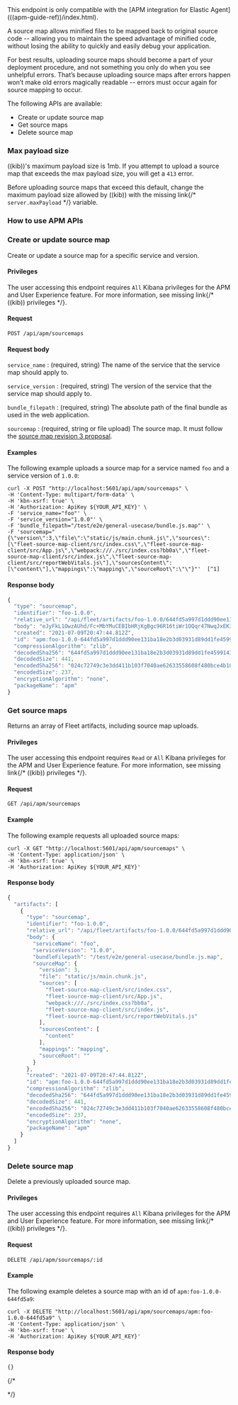 


<div id="rum-sourcemap-api"></div>

<DocCallOut title="Important" color="warning">
This endpoint is only compatible with the
[APM integration for Elastic Agent](((apm-guide-ref))/index.html).
</DocCallOut>

A source map allows minified files to be mapped back to original source code --
allowing you to maintain the speed advantage of minified code,
without losing the ability to quickly and easily debug your application.

For best results, uploading source maps should become a part of your deployment procedure,
and not something you only do when you see unhelpful errors.
That’s because uploading source maps after errors happen won’t make old errors magically readable --
errors must occur again for source mapping to occur.

The following APIs are available:

* <DocLink id="serverlessObservabilityApmKibanaApi" section="create-or-update-source-map">Create or update source map</DocLink>
* <DocLink id="serverlessObservabilityApmKibanaApi" section="get-source-maps">Get source maps</DocLink>
* <DocLink id="serverlessObservabilityApmKibanaApi" section="delete-source-map">Delete source map</DocLink>

<div id="limit-sourcemap-api"></div>

### Max payload size

((kib))'s maximum payload size is 1mb.
If you attempt to upload a source map that exceeds the max payload size, you will get a `413` error.

Before uploading source maps that exceed this default, change the maximum payload size allowed by ((kib))
with the <DocBadge><DocIcon size="s" type="unlink" title="missing link"/> missing link</DocBadge>{/*  <DocLink id="enKibanaSettings" section="server-maxPayload">`server.maxPayload`</DocLink> */} variable.

<div id="use-sourcemap-api"></div>

### How to use APM APIs

<DocAccordion buttonContent="Expand for required headers, privileges, and usage details">

<ApiUsingTheAPIs />

</DocAccordion>

<div id="rum-sourcemap-post"></div>

### Create or update source map

Create or update a source map for a specific service and version.

<div id="rum-sourcemap-post-privs"></div>

#### Privileges

The user accessing this endpoint requires `All` Kibana privileges for the APM and User Experience feature.
For more information, see <DocBadge><DocIcon size="s" type="unlink" title="missing link"/> missing link</DocBadge>{/*  <DocLink id="enKibanaKibanaPrivileges">((kib)) privileges</DocLink> */}.

<div id="apm-sourcemap-post-req"></div>

#### Request

`POST /api/apm/sourcemaps`

<div id="apm-sourcemap-post-req-body"></div>

#### Request body

`service_name` 
    : (required, string) The name of the service that the service map should apply to.

`service_version` 
    : (required, string) The version of the service that the service map should apply to.

`bundle_filepath` 
    : (required, string) The absolute path of the final bundle as used in the web application.

`sourcemap` 
    : (required, string or file upload) The source map. It must follow the
    [source map revision 3 proposal](https://docs.google.com/document/d/1U1RGAehQwRypUTovF1KRlpiOFze0b-_2gc6fAH0KY0k).

<div id="apm-sourcemap-post-example"></div>

#### Examples

The following example uploads a source map for a service named `foo` and a service version of `1.0.0`:

```curl
curl -X POST "http://localhost:5601/api/apm/sourcemaps" \
-H 'Content-Type: multipart/form-data' \
-H 'kbn-xsrf: true' \
-H 'Authorization: ApiKey ${YOUR_API_KEY}' \
-F 'service_name="foo"' \
-F 'service_version="1.0.0"' \
-F 'bundle_filepath="/test/e2e/general-usecase/bundle.js.map"' \
-F 'sourcemap="{\"version\":3,\"file\":\"static/js/main.chunk.js\",\"sources\":[\"fleet-source-map-client/src/index.css\",\"fleet-source-map-client/src/App.js\",\"webpack:///./src/index.css?bb0a\",\"fleet-source-map-client/src/index.js\",\"fleet-source-map-client/src/reportWebVitals.js\"],\"sourcesContent\":[\"content\"],\"mappings\":\"mapping\",\"sourceRoot\":\"\"}"'  [^1]
```
[^1]: Alternatively, upload the source map as a file with `-F 'sourcemap=@path/to/source_map/bundle.js.map'`

<div id="apm-sourcemap-post-body"></div>

#### Response body

```js
{
  "type": "sourcemap",
  "identifier": "foo-1.0.0",
  "relative_url": "/api/fleet/artifacts/foo-1.0.0/644fd5a997d1ddd90ee131ba18e2b3d03931d89dd1fe4599143c0b3264b3e456",
  "body": "eJyFkL1OwzAUhd/Fc+MbYMuCEBIbHRjKgBgc96R16tiWr1OQqr47NwqJxEK3q/PzWccXxchnZ7E1A1SjuhjVZtF2yOxiEPlO17oWox3D3uPFeSRTjmJQARfCPeiAgGx8NTKsYdAc1T3rwaSJGcds8Sp3c1HnhfywUZ3QhMTFFGepZxqMC9oex3CS9tpk1XyozgOlmoVKuJX1DqEQZ0su7PGtLU+V/3JPKc3cL7TJ2FNDRPov4bFta3MDM4f7W69lpJjLO9qdK8bzVPhcJz3HUCQ4LbO/p5hCSC4cZPByrp/wFqOklbpefwAhzpqI",
  "created": "2021-07-09T20:47:44.812Z",
  "id": "apm:foo-1.0.0-644fd5a997d1ddd90ee131ba18e2b3d03931d89dd1fe4599143c0b3264b3e456",
  "compressionAlgorithm": "zlib",
  "decodedSha256": "644fd5a997d1ddd90ee131ba18e2b3d03931d89dd1fe4599143c0b3264b3e456",
  "decodedSize": 441,
  "encodedSha256": "024c72749c3e3dd411b103f7040ae62633558608f480bce4b108cf5b2275bd24",
  "encodedSize": 237,
  "encryptionAlgorithm": "none",
  "packageName": "apm"
}
```

<div id="rum-sourcemap-get"></div>

### Get source maps

Returns an array of Fleet artifacts, including source map uploads.

<div id="rum-sourcemap-get-privs"></div>

#### Privileges

The user accessing this endpoint requires `Read` or `All` Kibana privileges for the APM and User Experience feature.
For more information, see <DocBadge><DocIcon size="s" type="unlink" title="missing link"/> missing link</DocBadge>{/*  <DocLink id="enKibanaKibanaPrivileges">((kib)) privileges</DocLink> */}.

<div id="apm-sourcemap-get-req"></div>

#### Request

`GET /api/apm/sourcemaps`

<div id="apm-sourcemap-get-example"></div>

#### Example

The following example requests all uploaded source maps:

```curl
curl -X GET "http://localhost:5601/api/apm/sourcemaps" \
-H 'Content-Type: application/json' \
-H 'kbn-xsrf: true' \
-H 'Authorization: ApiKey ${YOUR_API_KEY}'
```

<div id="apm-sourcemap-get-body"></div>

#### Response body

```js
{
  "artifacts": [
    {
      "type": "sourcemap",
      "identifier": "foo-1.0.0",
      "relative_url": "/api/fleet/artifacts/foo-1.0.0/644fd5a997d1ddd90ee131ba18e2b3d03931d89dd1fe4599143c0b3264b3e456",
      "body": {
        "serviceName": "foo",
        "serviceVersion": "1.0.0",
        "bundleFilepath": "/test/e2e/general-usecase/bundle.js.map",
        "sourceMap": {
          "version": 3,
          "file": "static/js/main.chunk.js",
          "sources": [
            "fleet-source-map-client/src/index.css",
            "fleet-source-map-client/src/App.js",
            "webpack:///./src/index.css?bb0a",
            "fleet-source-map-client/src/index.js",
            "fleet-source-map-client/src/reportWebVitals.js"
          ],
          "sourcesContent": [
            "content"
          ],
          "mappings": "mapping",
          "sourceRoot": ""
        }
      },
      "created": "2021-07-09T20:47:44.812Z",
      "id": "apm:foo-1.0.0-644fd5a997d1ddd90ee131ba18e2b3d03931d89dd1fe4599143c0b3264b3e456",
      "compressionAlgorithm": "zlib",
      "decodedSha256": "644fd5a997d1ddd90ee131ba18e2b3d03931d89dd1fe4599143c0b3264b3e456",
      "decodedSize": 441,
      "encodedSha256": "024c72749c3e3dd411b103f7040ae62633558608f480bce4b108cf5b2275bd24",
      "encodedSize": 237,
      "encryptionAlgorithm": "none",
      "packageName": "apm"
    }
  ]
}
```

<div id="rum-sourcemap-delete"></div>

### Delete source map

Delete a previously uploaded source map.

<div id="rum-sourcemap-delete-privs"></div>

#### Privileges

The user accessing this endpoint requires `All` Kibana privileges for the APM and User Experience feature.
For more information, see <DocBadge><DocIcon size="s" type="unlink" title="missing link"/> missing link</DocBadge>{/*  <DocLink id="enKibanaKibanaPrivileges">((kib)) privileges</DocLink> */}.

<div id="apm-sourcemap-delete-req"></div>

#### Request

`DELETE /api/apm/sourcemaps/:id`

<div id="apm-sourcemap-delete-example"></div>

#### Example

The following example deletes a source map with an id of `apm:foo-1.0.0-644fd5a9`:

```curl
curl -X DELETE "http://localhost:5601/api/apm/sourcemaps/apm:foo-1.0.0-644fd5a9" \
-H 'Content-Type: application/json' \
-H 'kbn-xsrf: true' \
-H 'Authorization: ApiKey ${YOUR_API_KEY}'
```

<div id="apm-sourcemap-delete-body"></div>

#### Response body

```js
{}
```

{/*

<DocCallOut>

</DocCallOut>

*/}

